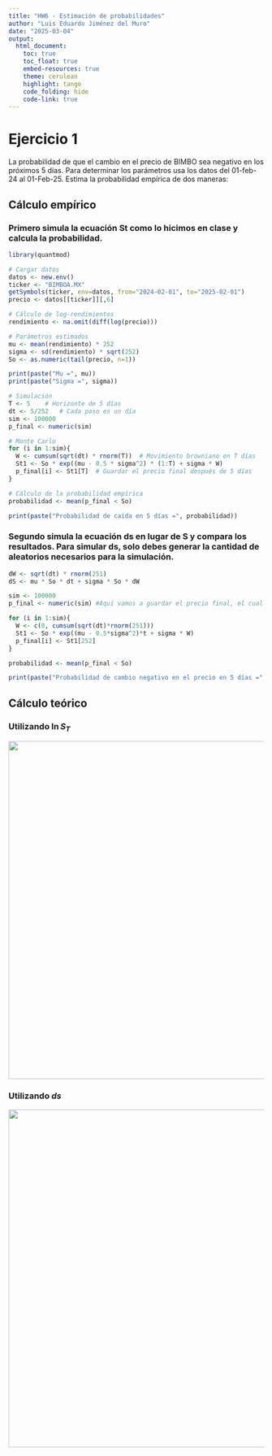 ```yaml
---
title: "HW6 - Estimación de probabilidades"
author: "Luis Eduardo Jiménez del Muro"
date: "2025-03-04"
output: 
  html_document:
    toc: true
    toc_float: true
    embed-resources: true
    theme: cerulean
    highlight: tango
    code_folding: hide 
    code-link: true
---
```


# Ejercicio 1

La probabilidad de que el cambio en el precio de BIMBO sea negativo en los próximos 5 días. Para determinar los parámetros usa los datos del 01-feb-24 al 01-Feb-25. Estima la probabilidad empírica de dos maneras:

## Cálculo empírico

### Primero simula la ecuación St como lo hicimos en clase y calcula la probabilidad.

```r
library(quantmod)

# Cargar datos
datos <- new.env()
ticker <- "BIMBOA.MX"
getSymbols(ticker, env=datos, from="2024-02-01", to="2025-02-01")
precio <- datos[[ticker]][,6]

# Cálculo de log-rendimientos
rendimiento <- na.omit(diff(log(precio)))

# Parámetros estimados
mu <- mean(rendimiento) * 252
sigma <- sd(rendimiento) * sqrt(252)
So <- as.numeric(tail(precio, n=1))

print(paste("Mu =", mu))
print(paste("Sigma =", sigma))

# Simulación
T <- 5    # Horizonte de 5 días
dt <- 5/252   # Cada paso es un día
sim <- 100000
p_final <- numeric(sim)

# Monte Carlo
for (i in 1:sim){
  W <- cumsum(sqrt(dt) * rnorm(T))  # Movimiento browniano en T días
  St1 <- So * exp((mu - 0.5 * sigma^2) * (1:T) + sigma * W)
  p_final[i] <- St1[T]  # Guardar el precio final después de 5 días
}

# Cálculo de la probabilidad empírica
probabilidad <- mean(p_final < So)

print(paste("Probabilidad de caída en 5 días =", probabilidad))

```

### Segundo simula la ecuación ds en lugar de S y compara los resultados. Para simular ds, solo debes generar la cantidad de aleatorios necesarios para la simulación.

```r
dW <- sqrt(dt) * rnorm(251)
dS <- mu * So * dt + sigma * So * dW

sim <- 100000
p_final <- numeric(sim) #Aquí vamos a guardar el precio final, el cual corresponde al precio final de cada simulación.

for (i in 1:sim){
  W <- c(0, cumsum(sqrt(dt)*rnorm(251)))
  St1 <- So * exp((mu - 0.5*sigma^2)*t + sigma * W)
  p_final[i] <- St1[252]
}

probabilidad <- mean(p_final < So)

print(paste("Probabilidad de cambio negativo en el precio en 5 días =", probabilidad))
```

## Cálculo teórico

### Utilizando $\ln{S_T}$

![](fotos/logaritmo.jpg){width="665"}

### Utilizando $ds$

![](fotos/ds.jpg){width="665"}
